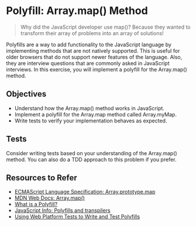 # Polyfill: Array.map() Method

> Why did the JavaScript developer use map()? Because they wanted to transform their array of problems into an array of solutions!

Polyfills are a way to add functionality to the JavaScript language by implementing methods that are not natively supported. This is useful for older browsers that do not support newer features of the language. Also, they are interview questions that are commonly asked in JavaScript interviews. In this exercise, you will implement a polyfill for the Array.map() method.

## Objectives

- Understand how the Array.map() method works in JavaScript.
- Implement a polyfill for the Array.map method called Array.myMap.
- Write tests to verify your implementation behaves as expected.

## Tests

Consider writing tests based on your understanding of the Array.map() method. You can also do a TDD approach to this problem if you prefer.

## Resources to Refer

- [ECMAScript Language Specification: Array.prototype.map](https://tc39.es/ecma262/multipage/indexed-collections.html#sec-array.prototype.map)
- [MDN Web Docs: Array.map()](https://developer.mozilla.org/en-US/docs/Web/JavaScript/Reference/Global_Objects/Array/map)
- [What is a Polyfill?](https://remysharp.com/2010/10/08/what-is-a-polyfill)
- [JavaScript Info: Polyfills and transpilers](https://javascript.info/polyfills)
- [Using Web Platform Tests to Write and Test Polyfills](https://www.oddbird.net/2023/05/01/web-platform-tests-polyfills/)
